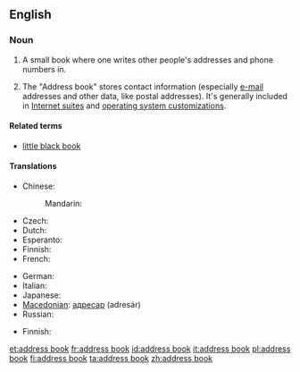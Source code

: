 ==English==
{{wikipedia}}

===Noun===
{{en-noun|sg=[[address]] [[book]]}}

# A small book where one writes other people's addresses and phone numbers in.
# {{computing}} The "Address book" stores contact information (especially [[e-mail]] addresses and other data, like postal addresses).  It's generally included in [[w:Internet suite|Internet suites]] and  [[w:operating  system|operating system customizations]].

====Related terms====
* [[little black book]]

====Translations====
{{trans-top|small book with addresses}}
* Chinese:
*: Mandarin: {{t|zh|地址簿|tr=dìzhǐbù|sc=Hani}}
* Czech: {{t-|cs|adresář|m}}
* Dutch: {{t|nl|adresboek|n}}
* Esperanto: {{t|eo|adreslibro}}
* Finnish: {{t|fi|osoitekirja}}
* French: {{t|fr|carnet d'adresses|m}}
{{trans-mid}}
* German: {{t|de|Adressbuch|n}}
* Italian: {{t|it|rubrica|f}}
* Japanese: {{t|ja|アドレス帳|tr=adoresu-chō|sc=Jpan}}
* [[Macedonian]]: [[адресар]] (adresár) {{m}}
* Russian: {{t|ru|адресная книга|f|tr=ádresnaja kníga|sc=Cyrl}}
{{trans-bottom}}

{{trans-top|computing: file containing e-mail addresses and other data on one's contacts}}
* Finnish: {{t|fi|osoitekirja}}
{{trans-mid}}
{{trans-bottom}}

[[et:address book]]
[[fr:address book]]
[[id:address book]]
[[it:address book]]
[[pl:address book]]
[[fi:address book]]
[[ta:address book]]
[[zh:address book]]